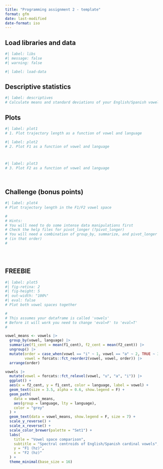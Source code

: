 ```yaml
---
title: "Programming assignment 2 - template"
format: gfm
date: last-modified
date-format: iso
---
```


## Load libraries and data

```r
#| label: libs
#| message: false
#| warning: false

```

```r
#| label: load-data

```



## Descriptive statistics

```r
#| label: descriptives
# Calculate means and standard deviations of your English/Spanish vowels


```


## Plots

```r
#| label: plot1
# 1. Plot trajectory length as a function of vowel and language 


```





```r
#| label: plot2
# 2. Plot F1 as a function of vowel and language




```





```r
#| label: plot3
# 3. Plot F2 as a function of vowel and language




```







## Challenge (bonus points)

```r
#| label: plot4
# Plot trajectory length in the F1/F2 vowel space

#
# Hints: 
# You will need to do some intense data manipulations first
# Check the help files for pivot_longer (?pivot_longer)
# You will need a combination of group_by, summarize, and pivot_longer 
# (in that order)
#





```




## FREEBIE

```r
#| label: plot5
#| fig-retina: 2
#| fig-height: 5
#| out-width: "100%"
#| eval: false
# Plot both vowel spaces together

#
# This assumes your dataframe is called 'vowels'
# Before it will work you need to change 'eval=F' to 'eval=T'
#

vowel_means <- vowels |> 
  group_by(vowel, language) |> 
  summarize(f1_cent = mean(f1_cent), f2_cent = mean(f2_cent)) |> 
  ungroup() |> 
  mutate(order = case_when(vowel == "i" ~ 1, vowel == "a" ~ 2, TRUE ~ 3), 
         vowel = forcats::fct_reorder2(vowel, vowel, order)) |> 
  arrange(order)

vowels |> 
  mutate(vowel = forcats::fct_relevel(vowel, "u", "a", "i")) |> 
  ggplot() +
  aes(x = f2_cent, y = f1_cent, color = language, label = vowel) + 
  geom_text(size = 3.5, alpha = 0.6, show.legend = F) + 
  geom_path(
    data = vowel_means, 
    aes(group = language, lty = language), 
    color = "grey"
  ) + 
  geom_text(data = vowel_means, show.legend = F, size = 7) + 
  scale_y_reverse() + 
  scale_x_reverse() + 
  scale_color_brewer(palette = "Set1") + 
  labs(
    title = "Vowel space comparison", 
    subtitle = "Spectral centroids of English/Spanish cardinal vowels", 
    y = "F1 (hz)", 
    x = "F2 (hz)"
  ) + 
  theme_minimal(base_size = 16)

```
